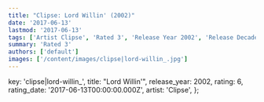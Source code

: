 ```yaml
---
title: "Clipse: Lord Willin' (2002)"
date: '2017-06-13'
lastmod: '2017-06-13'
tags: ['Artist Clipse', 'Rated 3', 'Release Year 2002', 'Release Decade 2000']
summary: 'Rated 3'
authors: ['default']
images: ['/content/images/clipse|lord-willin_.jpg']
---
```


  key: 'clipse|lord-willin_',
  title: "Lord Willin'",
  release_year: 2002,
  rating: 6,
  rating_date: '2017-06-13T00:00:00.000Z',
  artist: 'Clipse',
};

<MusicRating data={data} />
